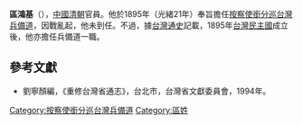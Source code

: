 '''區鴻基'''（{{bd|？||？||}}），[[中國|中國]][[清朝|清朝]]官員。他於1895年（光緒21年）奉旨擔任[[按察使銜分巡台灣兵備道|按察使銜分巡台灣兵備道]]，因戰亂起，他未到任。不過，據[[台灣通史|台灣通史]]記載，1895年[[台灣民主國|台灣民主國]]成立後，他亦擔任兵備道一職。

==參考文獻==
*劉寧顏編，《重修台灣省通志》，台北市，台灣省文獻委員會，1994年。

{{start box}}
{{s-off}}
{{s-before|[[賴鶴年|賴鶴年]]}}
{{s-title|[[按察使銜分巡台灣兵備道|按察使銜分巡台灣兵備道]]|1895年上任}}
{{s-after|[[忠滿|忠滿]]}}
{{end box}}
{{臺灣統治者}}

[[Category:按察使銜分巡台灣兵備道|Category:按察使銜分巡台灣兵備道]]
[[Category:區姓|Category:區姓]]